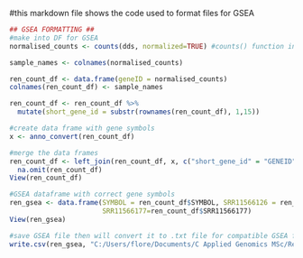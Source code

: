 
#this markdown file shows the code used to format files for GSEA

```r
## GSEA FORMATTING ##
#make into DF for GSEA
normalised_counts <- counts(dds, normalized=TRUE) #counts() function in DESeq2 is a way to access the raw counts and normalised counts from a DESeq2DataSet object

sample_names <- colnames(normalised_counts)

ren_count_df <- data.frame(geneID = normalised_counts)
colnames(ren_count_df) <- sample_names

ren_count_df <- ren_count_df %>% 
  mutate(short_gene_id = substr(rownames(ren_count_df), 1,15)) 

#create data frame with gene symbols
x <- anno_convert(ren_count_df)

#merge the data frames
ren_count_df <- left_join(ren_count_df, x, c("short_gene_id" = "GENEID")) %>% 
  na.omit(ren_count_df)
View(ren_count_df)

#GSEA dataframe with correct gene symbols
ren_gsea <- data.frame(SYMBOL = ren_count_df$SYMBOL, SRR11566126 = ren_count_df$SRR11566126, SRR11566127 = ren_count_df$SRR11566127, SRR11566128=ren_count_df$SRR11566128, SRR11566150=ren_count_df$SRR11566150, SRR11566151=ren_count_df$SRR11566151, SRR11566152=ren_count_df$SRR11566152, SRR11566174=ren_count_df$SRR11566174, SRR11566175=ren_count_df$SRR11566175,
                       SRR11566177=ren_count_df$SRR11566177)
View(ren_gsea)

#save GSEA file then will convert it to .txt file for compatible GSEA format
write.csv(ren_gsea, "C:/Users/flore/Documents/C Applied Genomics MSc/Research Project/DEA/GSEA/ren_gsea.gct")


```
